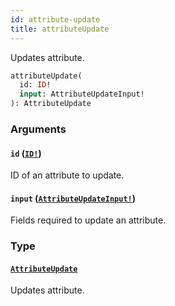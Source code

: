 ```yaml
---
id: attribute-update
title: attributeUpdate
---
```


Updates attribute.

```graphql
attributeUpdate(
  id: ID!
  input: AttributeUpdateInput!
): AttributeUpdate

```

### Arguments

#### `id` ([`ID!`](/developer/api-reference/scalars/id.mdx))

ID of an attribute to update.

#### `input` ([`AttributeUpdateInput!`](/developer/api-reference/inputs/attribute-update-input.mdx))

Fields required to update an attribute.

### Type

#### [`AttributeUpdate`](/developer/api-reference/objects/attribute-update.mdx)

Updates attribute.

